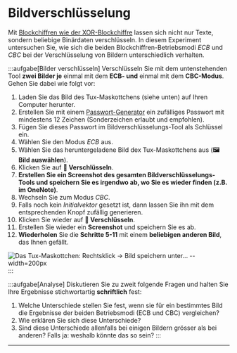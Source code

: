
# Bildverschlüsselung
Mit [Blockchiffren wie der XOR-Blockchiffre](Block-Chaining) lassen sich nicht nur Texte, sondern beliebige Binärdaten verschlüsseln. In diesem Experiment untersuchen Sie, wie sich die beiden Blockchiffren-Betriebsmodi _ECB_ und _CBC_ bei der Verschlüsselung von Bildern unterschiedlich verhalten.

:::aufgabe[Bilder verschlüsseln]
Verschlüsseln Sie mit dem untenstehenden Tool **zwei Bilder je** einmal mit dem **ECB- und** einmal mit dem **CBC-Modus**. Gehen Sie dabei wie folgt vor:

1. Laden Sie das Bild des Tux-Maskottchens (siehe unten) auf Ihren Computer herunter.
2. Erstellen Sie mit einem [Passwort-Generator](https://www.lastpass.com/features/password-generator) ein zufälliges Passwort mit mindestens 12 Zeichen (Sonderzeichen erlaubt und empfohlen).
3. Fügen Sie dieses Passwort im Bildverschlüsselungs-Tool als Schlüssel ein.
4. Wählen Sie den Modus _ECB_ aus.
5. Wählen Sie das heruntergeladene Bild dex Tux-Maskottchens aus (**🖼️ Bild auswählen**).
6. Klicken Sie auf **🔑 Verschlüsseln**.
7. **Erstellen Sie ein Screenshot des gesamten Bildverschlüsselungs-Tools und speichern Sie es irgendwo ab, wo Sie es wieder finden (z.B. im OneNote)**.
8. Wechseln Sie zum Modus _CBC_.
9. Falls noch kein _Initialvektor_ gesetzt ist, dann lassen Sie ihn mit dem entsprechenden Knopf zufällig generieren.
10. Klicken Sie wieder auf **🔑 Verschlüsseln**.
11. Erstellen Sie wieder ein **Screenshot** und speichern Sie es ab.
12. **Wiederholen** Sie die **Schritte 5-11** mit einem **beliebigen anderen Bild**, das Ihnen gefällt.

![Das Tux-Maskottchen: Rechtsklick → Bild speichern unter... --width=200px](img/tux.jpeg)
:::

:::aufgabe[Analyse]
Diskutieren Sie zu zweit folgende Fragen und halten Sie Ihre Ergebnisse stichwortartig **schriftlich** fest:

1. Welche Unterschiede stellen Sie fest, wenn sie für ein bestimmtes Bild die Ergebnisse der beiden Betriebsmodi (ECB und CBC) vergleichen?
2. Wie erklären Sie sich diese Unterschiede?
3. Sind diese Unterschiede allenfalls bei einigen Bildern grösser als bei anderen? Falls ja: weshalb könnte das so sein?
:::

<ImageEncryption />

---
